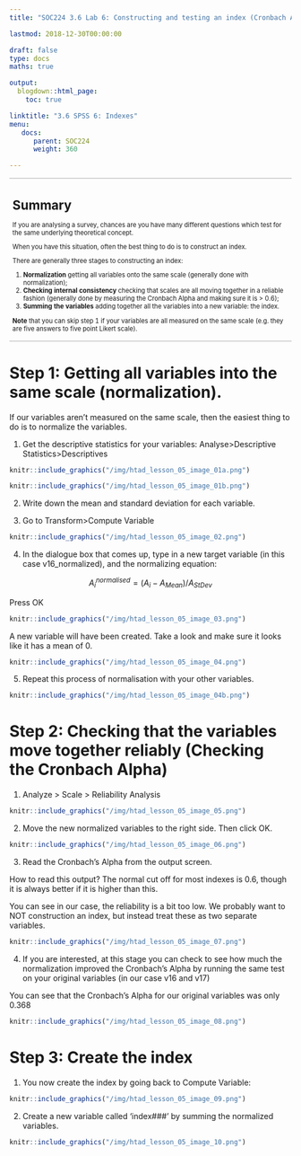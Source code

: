 ```yaml
---
title: "SOC224 3.6 Lab 6: Constructing and testing an index (Cronbach Alpha)"

lastmod: 2018-12-30T00:00:00

draft: false
type: docs
maths: true	

output:
  blogdown::html_page:
    toc: true

linktitle: "3.6 SPSS 6: Indexes"
menu:
   docs:
      parent: SOC224
      weight: 360

---
```

<style> img { padding:1px; border:1px solid #021a40; } </style>

<style> img { padding:1px; border:1px solid #021a40; } </style>
<style>
table, th, td, tr, tbody {
  border-top: 1px solid LightGray;
    border-left: 0px solid LightGray;  
    border-right: 0px solid LightGray;  
    border-bottom: 1px solid LightGray;
    font-size: 0.7rem;
}
</style>

<table>  <tr>  <td>


# Summary
If you are analysing a survey, chances are you have many different questions which test for the same underlying theoretical concept. 

When you have this situation, often the best thing to do is to construct an index. 

There are generally three stages to constructing an index: 

1. **Normalization** getting all variables onto the same scale (generally done with normalization); 
2. **Checking internal consistency** checking that scales are all moving together in a reliable fashion (generally done by measuring the Cronbach Alpha and making sure it is > 0.6);
3. **Summing the variables** adding together all the variables into a new variable: the index.

**Note** that you can skip step 1 if your variables are all measured on the same scale (e.g. they are five answers to five point Likert scale).

</td>  </tr>  </table>

# Step 1: Getting all variables into the same scale (normalization).

If our variables aren't measured on the same scale, then the easiest thing to do is to normalize the variables. 

1)  Get the descriptive statistics for your variables: Analyse>Descriptive Statistics>Descriptives

```r
knitr::include_graphics("/img/htad_lesson_05_image_01a.png")
```

```r
knitr::include_graphics("/img/htad_lesson_05_image_01b.png")
```

2)  Write down the mean and standard deviation for each variable. 

3)  Go to Transform>Compute Variable

```r
knitr::include_graphics("/img/htad_lesson_05_image_02.png")
```

4)  In the dialogue box that comes up, type in a new target variable (in this case v16_normalized), and the normalizing equation: 

$$A^{normalised}_i = (A_i - A_{Mean})/A_{St Dev}$$

Press OK

```r
knitr::include_graphics("/img/htad_lesson_05_image_03.png")
```

A new variable will have been created. Take a look and make sure it looks like it has a mean of 0.

```r
knitr::include_graphics("/img/htad_lesson_05_image_04.png")
```
 
5.  Repeat this process of normalisation with your other variables.

```r
knitr::include_graphics("/img/htad_lesson_05_image_04b.png")
```

# Step 2: Checking that the variables move together reliably (Checking the Cronbach Alpha)

1)  Analyze > Scale > Reliability Analysis

```r
knitr::include_graphics("/img/htad_lesson_05_image_05.png")
```

2)  Move the new normalized variables to the right side. Then click OK.

```r
knitr::include_graphics("/img/htad_lesson_05_image_06.png")
```

3)  Read the Cronbach's Alpha from the output screen.

How to read this output? The normal cut off for most indexes is 0.6, though it is always better if it is higher than this.

You can see in our case, the reliability is a bit too low. We probably want to NOT construction an index, but instead treat these as two separate variables.

```r
knitr::include_graphics("/img/htad_lesson_05_image_07.png")
```

4)  If you are interested, at this stage you can check to see how much the normalization improved the Cronbach's Alpha by running the same test on your original variables (in our case v16 and v17)

You can see that the Cronbach's Alpha for our original variables was only 0.368

```r
knitr::include_graphics("/img/htad_lesson_05_image_08.png")
```

# Step 3: Create the index

1)  You now create the index by going back to Compute Variable:

```r
knitr::include_graphics("/img/htad_lesson_05_image_09.png")
```

2)  Create a new variable called 'index###' by summing the normalized variables.
 
```r
knitr::include_graphics("/img/htad_lesson_05_image_10.png")
```
